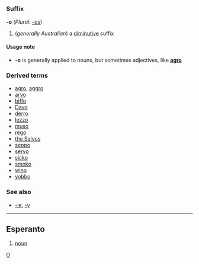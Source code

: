 =={{en}}==
[[Category:English language|O]]
===Suffix===
'''-o''' (''Plural:'' [[-os]])

#(''generally Australian'') a [[diminutive]] suffix

====Usage note====
*'''-o''' is generally applied to nouns, but sometimes adjectives, like '''[[agro]]'''

===Derived terms===
*[[agro]], [[aggro]]
*[[arvo]]
*[[biffo]]
*[[Davo]]
*[[derro]]
*[[lezzo]]
*[[muso]]
*[[rego]]
*[[the Salvos]]
*[[seppo]]
*[[servo]]
*[[sicko]]<!-- diminutive? -->
*[[smoko]]
*[[wino]]
*[[yobbo]]

===See also===
*[[-ie]], [[-y]]

----

==Esperanto==

# [[noun]]
